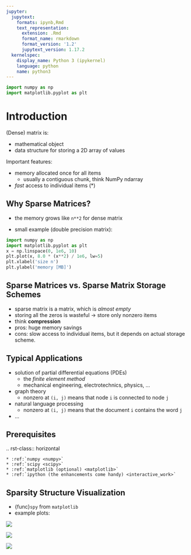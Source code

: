 ```yaml
---
jupyter:
  jupytext:
    formats: ipynb,Rmd
    text_representation:
      extension: .Rmd
      format_name: rmarkdown
      format_version: '1.2'
      jupytext_version: 1.17.2
  kernelspec:
    display_name: Python 3 (ipykernel)
    language: python
    name: python3
---
```


```python
import numpy as np
import matplotlib.pyplot as plt
```

# Introduction

(Dense) matrix is:

- mathematical object
- data structure for storing a 2D array of values

Important features:

- memory allocated once for all items
  - usually a contiguous chunk, think NumPy ndarray
- *fast* access to individual items (\*)

## Why Sparse Matrices?

- the memory grows like `n**2` for dense matrix

- small example (double precision matrix):

```python
import numpy as np
import matplotlib.pyplot as plt
x = np.linspace(0, 1e6, 10)
plt.plot(x, 8.0 * (x**2) / 1e6, lw=5)
plt.xlabel('size n')
plt.ylabel('memory [MB]')
```

## Sparse Matrices vs. Sparse Matrix Storage Schemes

- sparse matrix is a matrix, which is *almost empty*
- storing all the zeros is wasteful -> store only nonzero items
- think **compression**
- pros: huge memory savings
- cons: slow access to individual items, but it depends on actual storage scheme.

## Typical Applications

- solution of partial differential equations (PDEs)
  - the *finite element method*
  - mechanical engineering, electrotechnics, physics, ...

- graph theory
  - nonzero at `(i, j)` means that node `i` is connected to node `j`

- natural language processing
  - nonzero at `(i, j)` means that the document `i` contains the word `j`

- ...

## Prerequisites

.. rst-class:: horizontal

    * :ref:`numpy <numpy>`
    * :ref:`scipy <scipy>`
    * :ref:`matplotlib (optional) <matplotlib>`
    * :ref:`ipython (the enhancements come handy) <interactive_work>`

## Sparsity Structure Visualization

- {func}`spy` from `matplotlib`
- example plots:

![](figures/graph.png)

![](figures/graph_g.png)

![](figures/graph_rcm.png)
